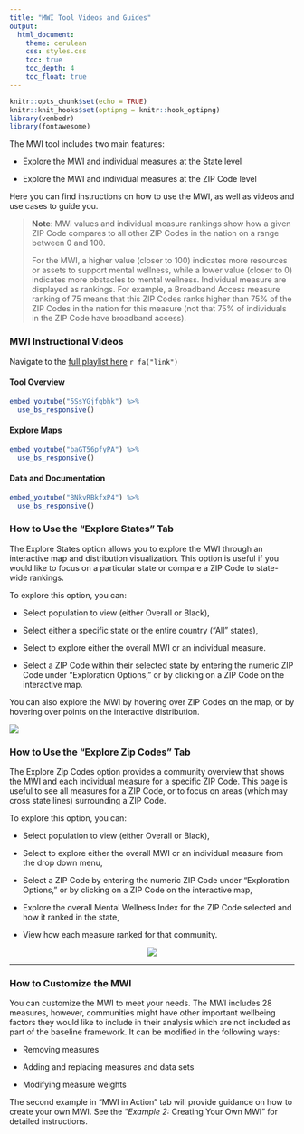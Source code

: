 ```yaml
---
title: "MWI Tool Videos and Guides"
output: 
  html_document:
    theme: cerulean
    css: styles.css
    toc: true
    toc_depth: 4
    toc_float: true
---
```


```r
knitr::opts_chunk$set(echo = TRUE)
knitr::knit_hooks$set(optipng = knitr::hook_optipng)
library(vembedr)
library(fontawesome)
```

The MWI tool includes two main features: 

-   Explore the MWI and individual measures at the State level 

-   Explore the MWI and individual measures at the ZIP Code level 

Here you can find instructions on how to use the MWI, as well as videos and use cases to guide you.

> **Note**: MWI values and individual measure rankings show how a given ZIP Code compares to all other ZIP Codes in the nation on a range between 0 and 100.
>
> For the MWI, a higher value (closer to 100) indicates more resources or assets to support mental wellness, while a lower value (closer to 0) indicates more obstacles to mental wellness. Individual measure are displayed as rankings. For example, a Broadband Access measure ranking of 75 means that this ZIP Codes ranks higher than 75% of the ZIP Codes in the nation for this measure (not that 75% of individuals in the ZIP Code have broadband access).

### MWI Instructional Videos {.tabset}

Navigate to the [full playlist here](https://youtube.com/playlist?list=PLkTApXQou_8IFFkeJ4sqKq43hQK9lxsJj) `r fa("link")`

#### Tool Overview 

```r
embed_youtube("5SsYGjfqbhk") %>%
  use_bs_responsive() 
```


#### Explore Maps 

```r
embed_youtube("baGT56pfyPA") %>%
  use_bs_responsive()
```


#### Data and Documentation 

```r
embed_youtube("BNkvRBkfxP4") %>%
  use_bs_responsive()
```



### How to Use the "Explore States" Tab

The Explore States option allows you to explore the MWI through an interactive map and distribution visualization. This option is useful if you would like to focus on a particular state or compare a ZIP Code to state-wide rankings.

To explore this option, you can:

-   Select population to view (either Overall or Black),

-   Select either a specific state or the entire country ("All" states),

-   Select to explore either the overall MWI or an individual measure.

-   Select a ZIP Code within their selected state by entering the numeric ZIP Code under "Exploration Options," or by clicking on a ZIP Code on the interactive map.

You can also explore the MWI by hovering over ZIP Codes on the map, or by hovering over points on the interactive distribution.

![](images/explore_states.png)

### How to Use the "Explore Zip Codes" Tab

The Explore Zip Codes option provides a community overview that shows the MWI and each individual measure for a specific ZIP Code. This page is useful to see all measures for a ZIP Code, or to focus on areas (which may cross state lines) surrounding a ZIP Code.

To explore this option, you can:

-   Select population to view (either Overall or Black),

-   Select to explore either the overall MWI or an individual measure from the drop down menu,

-   Select a ZIP Code by entering the numeric ZIP Code under "Exploration Options," or by clicking on a ZIP Code on the interactive map,

-   Explore the overall Mental Wellness Index for the ZIP Code selected and how it ranked in the state,

-   View how each measure ranked for that community.

<center>![](images/explore_zip.png)</center>



<hr>

### How to Customize the MWI

You can customize the MWI to meet your needs. The MWI includes 28 measures, however, communities might have other important wellbeing factors they would like to include in their analysis which are not included as part of the baseline framework. It can be modified in the following ways:

-   Removing measures

-   Adding and replacing measures and data sets

-   Modifying measure weights

The second example in "MWI in Action" tab will provide guidance on how to create your own MWI. See the "*Example 2:* Creating Your Own MWI
" for detailed instructions. 



